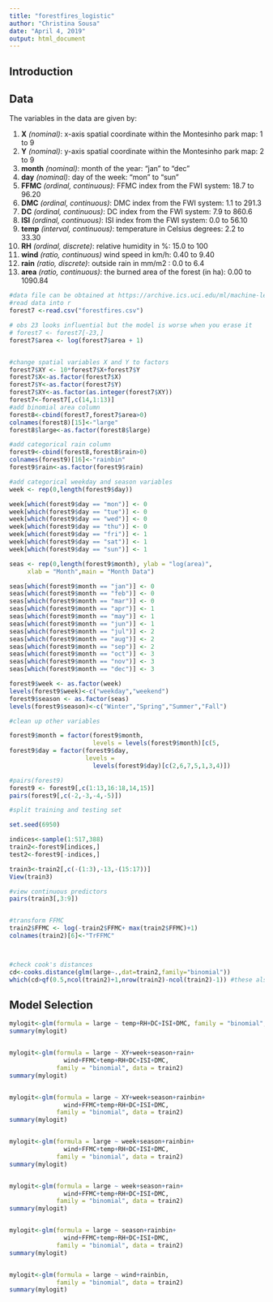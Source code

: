 ```yaml
---
title: "forestfires_logistic"
author: "Christina Sousa"
date: "April 4, 2019"
output: html_document
---
```


## Introduction

## Data

The variables in the data are given by:

   1. **X** *(nominal)*: x-axis spatial coordinate within the Montesinho park map: 1 to 9
   2. **Y** *(nominal)*: y-axis spatial coordinate within the Montesinho park map: 2 to 9
   3. **month** *(nominal)*: month of the year: "jan" to "dec" 
   4. **day** *(nominal)*: day of the week: "mon" to "sun"
   5. **FFMC** *(ordinal, continuous)*: FFMC index from the FWI system: 18.7 to 96.20
   6. **DMC** *(ordinal, continuous)*: DMC index from the FWI system: 1.1 to 291.3 
   7. **DC** *(ordinal, continuous)*: DC index from the FWI system: 7.9 to 860.6 
   8. **ISI** *(ordinal, continuous)*: ISI index from the FWI system: 0.0 to 56.10
   9. **temp** *(interval, continuous)*: temperature in Celsius degrees: 2.2 to 33.30
   10. **RH** *(ordinal, discrete)*: relative humidity in %: 15.0 to 100
   11. **wind** *(ratio, continuous)* wind speed in km/h: 0.40 to 9.40 
   12. **rain** *(ratio, discrete)*: outside rain in mm/m2 : 0.0 to 6.4 
   13. **area** *(ratio, continuous)*: the burned area of the forest (in ha): 0.00 to 1090.84 

```r
#data file can be obtained at https://archive.ics.uci.edu/ml/machine-learning-databases/forest-fires/
#read data into r
forest7 <-read.csv("forestfires.csv")

# obs 23 looks influential but the model is worse when you erase it
# forest7 <- forest7[-23,]
forest7$area <- log(forest7$area + 1)


#change spatial variables X and Y to factors
forest7$XY <- 10*forest7$X+forest7$Y
forest7$X<-as.factor(forest7$X)
forest7$Y<-as.factor(forest7$Y)
forest7$XY<-as.factor(as.integer(forest7$XY))
forest7<-forest7[,c(14,1:13)]
#add binomial area column
forest8<-cbind(forest7,forest7$area>0)
colnames(forest8)[15]<-"large"
forest8$large<-as.factor(forest8$large)

#add categorical rain column
forest9<-cbind(forest8,forest8$rain>0)
colnames(forest9)[16]<-"rainbin"
forest9$rain<-as.factor(forest9$rain)

#add categorical weekday and season variables
week <- rep(0,length(forest9$day))

week[which(forest9$day == "mon")] <- 0
week[which(forest9$day == "tue")] <- 0
week[which(forest9$day == "wed")] <- 0
week[which(forest9$day == "thu")] <- 0
week[which(forest9$day == "fri")] <- 1
week[which(forest9$day == "sat")] <- 1
week[which(forest9$day == "sun")] <- 1

seas <- rep(0,length(forest9$month), ylab = "log(area)",
     xlab = "Month",main = "Month Data")

seas[which(forest9$month == "jan")] <- 0
seas[which(forest9$month == "feb")] <- 0
seas[which(forest9$month == "mar")] <- 0
seas[which(forest9$month == "apr")] <- 1
seas[which(forest9$month == "may")] <- 1
seas[which(forest9$month == "jun")] <- 1
seas[which(forest9$month == "jul")] <- 2
seas[which(forest9$month == "aug")] <- 2
seas[which(forest9$month == "sep")] <- 2
seas[which(forest9$month == "oct")] <- 3
seas[which(forest9$month == "nov")] <- 3
seas[which(forest9$month == "dec")] <- 3

forest9$week <- as.factor(week)
levels(forest9$week)<-c("weekday","weekend")
forest9$season <- as.factor(seas)
levels(forest9$season)<-c("Winter","Spring","Summer","Fall")
```

```r
#clean up other variables

forest9$month = factor(forest9$month,
                       levels = levels(forest9$month)[c(5,                                                        4,8,1,9,7,6,2,12,11,10,3)])
forest9$day = factor(forest9$day,
                     levels = 
                       levels(forest9$day)[c(2,6,7,5,1,3,4)])

#pairs(forest9)
forest9 <- forest9[,c(1:13,16:18,14,15)]
pairs(forest9[,c(-2,-3,-4,-5)])


```

```r
#split training and testing set

set.seed(6950)

indices<-sample(1:517,388)
train2<-forest9[indices,]
test2<-forest9[-indices,]

train3<-train2[,c(-(1:3),-13,-(15:17))]
View(train3)

#view continuous predictors
pairs(train3[,3:9])


#transform FFMC
train2$FFMC <- log(-train2$FFMC+ max(train2$FFMC)+1)
colnames(train2)[6]<-"TrFFMC"



#check cook's distances
cd<-cooks.distance(glm(large~.,dat=train2,family="binomial"))
which(cd>qf(0.5,ncol(train2)+1,nrow(train2)-ncol(train2)-1)) #these also look fine
```

## Model Selection

```r

mylogit<-glm(formula = large ~ temp+RH+DC+ISI+DMC, family = "binomial", data = train2)
summary(mylogit)


mylogit<-glm(formula = large ~ XY+week+season+rain+
               wind+FFMC+temp+RH+DC+ISI+DMC,
             family = "binomial", data = train2)
summary(mylogit)


mylogit<-glm(formula = large ~ XY+week+season+rainbin+
               wind+FFMC+temp+RH+DC+ISI+DMC,
             family = "binomial", data = train2)
summary(mylogit)


mylogit<-glm(formula = large ~ week+season+rainbin+
               wind+FFMC+temp+RH+DC+ISI+DMC,
             family = "binomial", data = train2)
summary(mylogit)


mylogit<-glm(formula = large ~ week+season+rain+
               wind+FFMC+temp+RH+DC+ISI+DMC,
             family = "binomial", data = train2)
summary(mylogit)


mylogit<-glm(formula = large ~ season+rainbin+
               wind+FFMC+temp+RH+DC+ISI+DMC,
             family = "binomial", data = train2)
summary(mylogit)


mylogit<-glm(formula = large ~ wind+rainbin,
             family = "binomial", data = train2)
summary(mylogit)

```